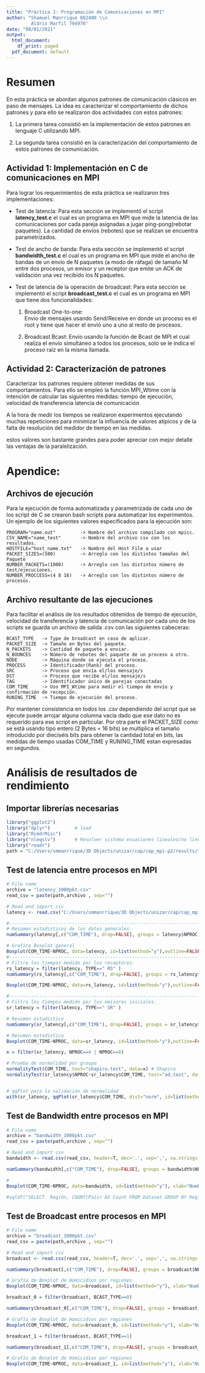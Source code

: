 ```yaml
---
title: "Práctica 2: Programación de Comunicaciones en MPI"
author: "Shamuel Manrrique 802400 \\n
         Aldrix Marfil 794976"
date: "08/01/2021"
output:
  html_document:
    df_print: paged
  pdf_document: default
---
```


# Resumen

En esta práctica se abordan algunos patrones de comunicación clásicos en paso de
mensajes. La idea es caracterizar el comportamiento de dichos patrones y para ello 
se realizaron dos actividades con estos patrones:

  1. La primera tarea consistió en la implementación de estos patrones en lenguaje
  C utilizando MPI. 
  
  2. La segunda tarea consistió en la caracterización del comportamiento de estos
  patrones de comunicación.

## Actividad 1: Implementación en C de comunicaciones en MPI  

Para lograr los requerimientos de esta práctica se realizaron tres implementaciones:

  - Test de latencia: 
  Para esta sección se implementó el script **latency_test.c** el cual es un programa 
  en MPI que mide la latencia de las comunicaciones por cada pareja asignadas a jugar 
  ping-pong(rebotar paquetes). La cantidad de envíos (rebotes) que se realizan se 
  encuentra parametrizados.
  
  - Test de ancho de banda: 
  Para esta sección se implementó el script **bandwidth_test.c** el cual es un programa 
  en MPI que mide el ancho de bandas de un envío de N paquetes (a modo de ráfaga) de 
  tamaño M entre dos procesos, un emisor y un receptor que emite un ACK de validación 
  una vez recibido los N paquetes. 
  
  - Test de latencia de la operación de broadcast: 
  Para esta sección se implementó el script **broadcast_test.c** el cual es un programa 
  en MPI que tiene dos funcionalidades:
  
    1. Broadcast One-to-one:  
    Envio de mensajes usando Send/Receive en donde un proceso es el root y tiene que 
    hacer el envió uno a uno al resto de procesos.
    
    2. Broadcast Bcast: Envío usando la función de Bcast de MPI el cual realiza el 
    envío simultáneo a todos los procesos, solo se le indica el proceso raíz en la 
    misma llamada.

## Actividad 2: Caracterización de patrones

Caracterizar los patrones requiere obtener medidas de sus comportamientos. Para ello se 
empleó la función MPI_Wtime con la intención de calcular las siguientes medidas:
  tiempo de ejecución, 
  velocidad de transferencia
  latencia de comunicación
  
A la hora de medir los tiempos se realizaron experimentos ejecutando muchas repeticiones para 
minimizar la influencia de valores atípicos y de la falta de resolución del medidor de tiempo 
en las medidas.

 estos valores son bastante grandes para poder apreciar con mejor detalle las ventajas de la paralelización.


# Apendice: 

## Archivos de ejecución 

Para la ejecución de forma automatizada y parametrizada de cada uno de los script de C se crearon 
bash scripts para automatizar los experimentos. Un ejemplo de los siguientes valores especificados 
para la ejecución son:  
```
PROGRAM="name.out"         -> Nombre del archivo compilado con mpicc.
CSV_NAME="name_test"       -> Nombre del archivo csv con los resultados.
HOSTFILE="host_name.txt"   -> Nombre del Host File a usar
PACKET_SIZES=(500)         -> Arreglo con los distintos tamaños del Paquete
NUMBER_PACKETS=(1000)      -> Arreglo con los distintos número de test/ejecuciones.
NUMBER_PROCCESS=(4 8 16)   -> Arreglo con los distintos número de procesos.
```

## Archivo resultante de las ejecuciones
Para  facilitar el análisis de los resultados obtenidos de tiempo de ejecución, velocidad de transferencia y latencia de comunicación por cada uno de los scripts se guarda un archivo de salida .csv con las siguientes cabeceras:
```
BCAST_TYPE   -> Type de broadcast en caso de aplicar.
PACKET_SIZE  -> Tamaño en Bytes del paquete.
N_PACKETS    -> Cantidad de paquete a enviar.
N_BOUNCES    -> Número de rebotes del paquete de un proceso a otro.
NODE         -> Máquina donde se ejecuta el proceso.
PROCESS      -> Identificador(Rank) del proceso.
SRC          -> Proceso que envía el/los mensaje/s
DST          -> Proceso que recibe el/los mensaje/s
TAG          -> Identificador único de parejas conectadas
COM_TIME     -> Uso MPI_Wtime para medir el tiempo de envío y confirmación de recepción.
RUNING_TIME  -> Tiempo de ejecución del proceso.
```

Por mantener consistencia en todos los .csv dependiendo del script que se ejecute puede arrojar alguna columna vacía dado que ese dato no es requerido para ese script en particular. Por otra parte el PACKET_SIZE como se está usando tipo entero (2 Bytes = 16 bits) se multiplica el tamaño introducido por dieciséis bits para obtener la cantidad total en bits, las medidas de tiempo usadas COM_TIME y RUNING_TIME estan expresadas en segundos.


# Análisis de resultados de rendimiento

## Importar librerías necesarias
```r
library("ggplot2")
library("dplyr")         # load
library("RcmdrMisc")
library("nleqslv")       # Resolver sistema ecuaciones lineales/no lineales
library("readr")
path = "C:/Users/smmanrrique/3D Objects/unizar/cap/cap_mpi-p2/results/"
```

## Test de latencia entre procesos en MPI
```r
# File name
archivo = "latency_1000pkt.csv"
read_csv = paste(path,archivo , sep="")

# Read and import csv
latency <- read.csv("C:/Users/smmanrrique/3D Objects/unizar/cap/cap_mpi-p2/results/latency_1000pkt.csv")

#------------------------------------------------------------------------------#
# Resumen estadisticos de los datos generales 
numSummary(latency[,c("COM_TIME"), drop=FALSE], groups = latency$NPROC, statistics=c("mean", "sd", "IQR", "quantiles", "skewness", "kurtosis"), quantiles=c(0,.25,.5,.75,1))

# Grafica Boxplot general
Boxplot(COM_TIME~NPROC, data=latency, id=list(method="y"),outline=FALSE, xlab="Number of Process", ylab="Time")
#------------------------------------------------------------------------------#
# Filtra los tiempos medido por los receptores.
rs_latency = filter(latency, TYPE==" RS" )
numSummary(rs_latency[,c("COM_TIME"), drop=FALSE], groups = rs_latency$NPROC, statistics=c("mean", "sd", "IQR", "quantiles", "skewness", "kurtosis"), quantiles=c(0,.25,.5,.75,1))

Boxplot(COM_TIME~NPROC, data=rs_latency, id=list(method="y"),outline=FALSE, xlab="Number of Process", ylab="Time")

#------------------------------------------------------------------------------#
# Filtra los tiempos medido por los emisores iniciales.
sr_latency = filter(latency, TYPE==" SR" )

# Resumen estadistico
numSummary(sr_latency[,c("COM_TIME"), drop=FALSE], groups = sr_latency$NPROC, statistics=c("mean", "sd", "IQR", "quantiles", "skewness", "kurtosis"), quantiles=c(0,.25,.5,.75,1))

# Resumen estadistico
Boxplot(COM_TIME~NPROC, data=sr_latency, id=list(method="y"),outline=FALSE, xlab="Number of Process", ylab="Time")

x = filter(sr_latency, NPROC==4 | NPROC==8)

# Prueba de normalidad por groupo
normalityTest(COM_TIME, test="shapiro.test", data=x) # Shapiro
normalityTest(sr_latency$NPROC~sr_latency$COM_TIME, test="ad.test", data=Dataset)   # Anderson-Darling


# qqPlot para la validación de normalidad
with(sr_latency, qqPlot(sr_latency$COM_TIME, dist="norm", id=list(method="y", n=2, labels=rownames(COM_TIME))))

```


## Test de Bandwidth entre procesos en MPI 
```r
# File name
archivo = "bandwidth_1000pkt.csv"
read_csv = paste(path,archivo , sep="")

# Read and import csv
bandwidth <- read.csv(read_csv, header=T, dec='.', sep=',', na.strings = "")

numSummary(bandwidth[,c("COM_TIME"), drop=FALSE], groups = bandwidth$NPROC, statistics=c("mean", "sd", "IQR", "quantiles", "skewness", "kurtosis"), quantiles=c(0,.25,.5,.75,1))

# 
Boxplot(COM_TIME~NPROC, data=bandwidth, id=list(method="y"), xlab="Number of Process", ylab="Time")

#sqldf("SELECT  Región, COUNT(País) AS Count FROM Dataset GROUP BY Región order by count desc")

```

## Test de Broadcast entre procesos en MPI 
```r
# File name
archivo = "broadcast_1000pkt.csv"
read_csv = paste(path,archivo , sep="")

# Read and import csv
broadcast <- read.csv(read_csv, header=T, dec='.', sep=',', na.strings = "")

numSummary(broadcast[,c("COM_TIME"), drop=FALSE], groups = broadcast$NPROC, statistics=c("mean", "sd", "IQR", "quantiles", "skewness", "kurtosis"), quantiles=c(0,.25,.5,.75,1))

# Grafía de Boxplot de Homicidios por regiones
Boxplot(COM_TIME~NPROC, data=broadcast, id=list(method="y"), xlab="Number of Process", ylab="Time")

broadcast_0 = filter(broadcast, BCAST_TYPE==0)

numSummary(broadcast_0[,c("COM_TIME"), drop=FALSE], groups = broadcast_0$NPROC, statistics=c("mean", "sd", "IQR", "quantiles", "skewness", "kurtosis"), quantiles=c(0,.25,.5,.75,1))

# Grafía de Boxplot de Homicidios por regiones
Boxplot(COM_TIME~NPROC, data=broadcast_0, id=list(method="y"), xlab="Number of Process", ylab="Time")

broadcast_1 = filter(broadcast, BCAST_TYPE==1)

numSummary(broadcast_1[,c("COM_TIME"), drop=FALSE], groups = broadcast_1$NPROC, statistics=c("mean", "sd", "IQR", "quantiles", "skewness", "kurtosis"), quantiles=c(0,.25,.5,.75,1))

# Grafía de Boxplot de Homicidios por regiones
Boxplot(COM_TIME~NPROC, data=broadcast_1, id=list(method="y"), xlab="Number of Process", ylab="Time")
```






